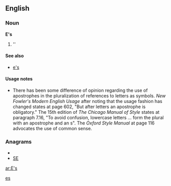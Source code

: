 {{also|Appendix:Variations of "es"}}

==English==

===Noun===
'''E's'''

# ''{{plural of|[[E]]}}

====See also====
*[[e's]]

====Usage notes====
*There has been some difference of opinion regarding the use of apostrophes in the pluralization of references to letters as symbols.  ''New Fowler's Modern English Usage'' after noting that the usage fashion has changed states at page 602, "But after letters an apostrophe is obligatory."    The 15th edition of ''The Chicago Manual of Style'' states at paragraph 7.16, "To avoid confusion, lowercase letters ... form the plural with an apostrophe and an s".  The ''Oxford Style Manual'' at page 116 advocates the use of common sense.

===Anagrams===
* {{alphagram|es}}
* [[SE#English|SE]]

[[Category:English terms spelled with '|es]]

[[ar:E's]]